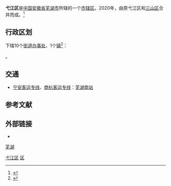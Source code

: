 {{Infobox China County
|Belong = [[安徽省|安徽省]][[芜湖市|芜湖市]]
}}
'''弋江区'''是[[中国|中国]][[安徽省|安徽省]][[芜湖市|芜湖市]]所辖的一个[[市辖区|市辖区]]。2020年，由原弋江区和[[三山区|三山区]]合并而成。<ref>{{cite web|url=http://www.ah.gov.cn/zwyw/jryw/8335571.html|title=弋江区三山区合并了|publisher=安徽省政府}}{{Dead link|date=2020年7月 |bot=InternetArchiveBot |fix-attempted=yes }}</ref>

== 行政区划 ==
{{PAGENAMEBASE}}下辖10个[[街道办事处|街道办事处]]、1个[[行政建制镇|镇]]<ref>{{PRC admin/ref sgc|34/02/03}}</ref>：

{{PRC admin/children|34/02/03}}。

== 交通 ==
* {{rint|cn|crh}}[[宁安客运专线|宁安客运专线]]、[[商杭客运专线|商杭客运专线]]：[[芜湖南站|芜湖南站]]

== 参考文献 ==
{{Wikisource|国务院关于同意安徽省调整芜湖市部分行政区划的批复}}
{{reflist}}

== 外部链接 ==
* {{Official website|http://www.yjq.gov.cn/|name=芜湖市弋江区人民政府}}

{{弋江区行政区划}}
{{芜湖市行政区划}}
{{安徽行政区划}}

[[Category:弋江区|]]
[[Category:芜湖区县|区]]
[[category:安徽市辖区|芜湖]]